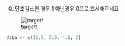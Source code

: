 Q) 단조감소인 경우 1 아닌경우 0으로 표시해주세요

![target!](monotonic_result.PNG)

```r
data <- c(10:5, 7:5, 4:1, 2)
```